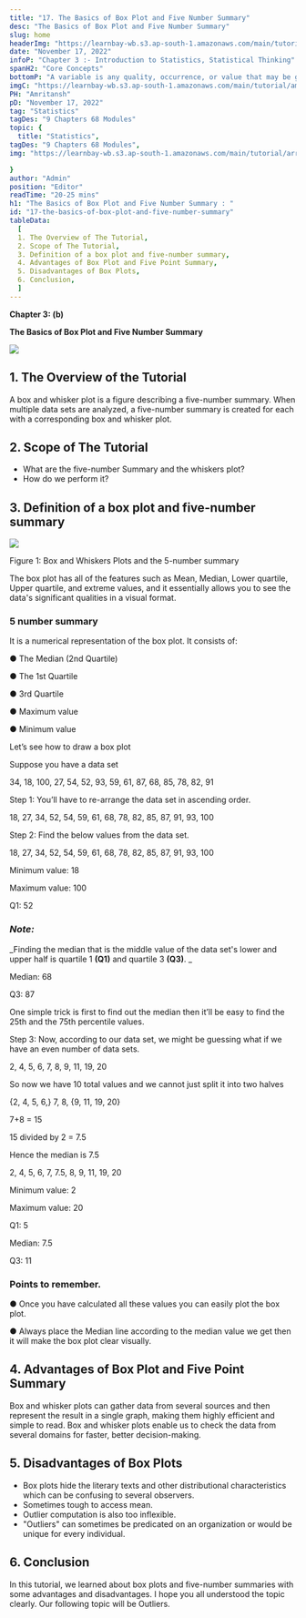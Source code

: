 ```yaml
---
title: "17. The Basics of Box Plot and Five Number Summary"
desc: "The Basics of Box Plot and Five Number Summary"
slug: home
headerImg: "https://learnbay-wb.s3.ap-south-1.amazonaws.com/main/tutorial/Statistics+Header.png"
date: "November 17, 2022"
infoP: "Chapter 3 :- Introduction to Statistics, Statistical Thinking"
spanH2: "Core Concepts"
bottomP: "A variable is any quality, occurrence, or value that may be gauged or noted. In other words, a variable is regarded as a study item's quality. The selection of the variables to be investigated is important for an efficient experimental procedure."
imgC: "https://learnbay-wb.s3.ap-south-1.amazonaws.com/main/tutorial/amritansh.png"
PH: "Amritansh"
pD: "November 17, 2022"
tag: "Statistics"
tagDes: "9 Chapters 68 Modules"
topic: {
  title: "Statistics",
tagDes: "9 Chapters 68 Modules",
img: "https://learnbay-wb.s3.ap-south-1.amazonaws.com/main/tutorial/arrow.png"

}
author: "Admin"
position: "Editor"
readTime: "20-25 mins"
h1: "The Basics of Box Plot and Five Number Summary : "
id: "17-the-basics-of-box-plot-and-five-number-summary"
tableData:
  [
  1. The Overview of The Tutorial, 
  2. Scope of The Tutorial,  
  3. Definition of a box plot and five-number summary,  
  4. Advantages of Box Plot and Five Point Summary,  
  5. Disadvantages of Box Plots,
  6. Conclusion,
  ]
---
```



**Chapter 3: (b)**

**The Basics of Box Plot and Five Number Summary**




<img src="https://learnbay-wb.s3.ap-south-1.amazonaws.com/main/tutorial/statistics/The+Basics+of+Box+Plot+and+Five+Number+Summary.jpg"></img>



##  1. The Overview of the Tutorial

A box and whisker plot is a figure describing a five-number summary. When multiple data sets are analyzed, a five-number summary is created for each with a corresponding box and whisker plot.


##  2. Scope of The Tutorial



* What are the five-number Summary and the whiskers plot?
* How do we perform it?


##  3. Definition of a box plot and five-number summary


    



<img src="https://learnbay-wb.s3.ap-south-1.amazonaws.com/main/tutorial/statistics/pasted+image+0.png"></img>


Figure 1: Box and Whiskers Plots and the 5-number summary

The box plot has all of the features such as Mean, Median, Lower quartile, Upper quartile, and extreme values, and it essentially allows you to see the data's significant qualities in a visual format.

 
### 5 number summary 
It is a numerical representation of the box plot. It consists of:

●	The Median (2nd Quartile) 

●	The 1st  Quartile 

●	3rd  Quartile 

●	Maximum value

●	Minimum value

 

Let’s see how to draw a box plot

Suppose you have a data set 

34, 18, 100, 27, 54, 52, 93, 59, 61, 87, 68, 85, 78, 82, 91

Step 1: You’ll have to re-arrange the data set in ascending order. 

18, 27, 34, 52, 54, 59, 61, 68, 78, 82, 85, 87, 91, 93, 100

Step 2: Find the below values from the data set. 

18, 27, 34, 52, 54, 59, 61, 68, 78, 82, 85, 87, 91, 93, 100

Minimum value: 18

Maximum value: 100

Q1: 52


### **_Note:_**

_Finding the median that is the middle value of the data set's lower and upper half is quartile 1 **(Q1)** and quartile 3 **(Q3)**. _

Median: 68

Q3: 87

One simple trick is first to find out the median then it’ll be easy to find the 25th and the 75th percentile values. 

Step 3: Now, according to our data set, we might be guessing what if we have an even number of data sets.

2, 4, 5, 6, 7, 8, 9, 11, 19, 20

So now we have 10 total values and we cannot just split it into two halves 

{2, 4, 5, 6,} 7, 8, {9, 11, 19, 20}

7+8 = 15

15 divided by 2 = 7.5

Hence the median is 7.5

2, 4, 5, 6, 7, 7.5, 8, 9, 11, 19, 20

Minimum value: 2

Maximum value: 20

Q1: 5    

Median: 7.5

Q3: 11    


### Points to remember. 

●	Once you have calculated all these values you can easily plot the box plot. 

●	Always place the Median line according to the median value we get then it will make the box plot clear visually. 


##  4. Advantages of Box Plot and Five Point Summary

Box and whisker plots can gather data from several sources and then represent the result in a single graph, making them highly efficient and simple to read. Box and whisker plots enable us to check the data from several domains for faster, better decision-making.


##  5. Disadvantages of Box Plots



* Box plots hide the literary texts and other distributional characteristics which can be confusing to several observers.
* Sometimes tough to access mean.
* Outlier computation is also too inflexible.
* "Outliers" can sometimes be predicated on an organization or would be unique for every individual.


##  6. Conclusion

In this tutorial, we learned about box plots and five-number summaries with some advantages and disadvantages. I hope you all understood the topic clearly. Our following topic will be Outliers.


